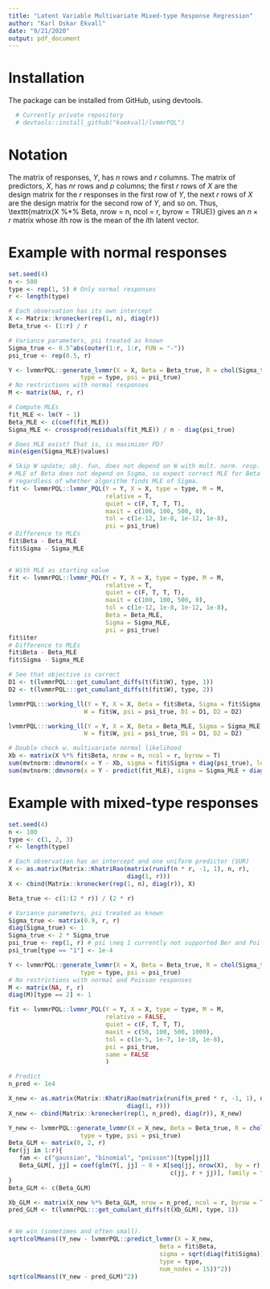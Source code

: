 ```yaml
---
title: "Latent Variable Multivariate Mixed-type Response Regression"
author: "Karl Oskar Ekvall"
date: "9/21/2020"
output: pdf_document
---
```


# Installation

The package can be installed from GitHub, using devtools.

```r
  # Currently private repository
  # devtools::install_github("koekvall/lvmmrPQL") 
```


# Notation

The matrix of responses, $Y$, has $n$ rows and $r$ columns. The matrix of predictors, $X$, has $nr$ rows and $p$ columns; the first $r$ rows of $X$ are the design matrix for the $r$ responses in the first row of $Y$, the next $r$ rows of $X$ are the design matrix for the second row of $Y$, and so on. Thus, \texttt{matrix(X %*% Beta, nrow = n, ncol = r, byrow = TRUE)} gives an $n\times r$ matrix whose $i$th row is the mean of the $i$th latent vector.

# Example with normal responses
```r
set.seed(4)
n <- 500
type <- rep(1, 5) # Only normal responses
r <- length(type)

# Each observation has its own intercept
X <- Matrix::kronecker(rep(1, n), diag(r))
Beta_true <- (1:r) / r

# Variance parameters, psi treated as known
Sigma_true <- 0.5^abs(outer(1:r, 1:r, FUN = "-"))
psi_true <- rep(0.5, r)

Y <- lvmmrPQL::generate_lvmmr(X = X, Beta = Beta_true, R = chol(Sigma_true),
                    type = type, psi = psi_true)
# No restrictions with normal responses
M <- matrix(NA, r, r)

# Compute MLEs
fit_MLE <- lm(Y ~ 1)
Beta_MLE <- c(coef(fit_MLE))
Sigma_MLE <- crossprod(residuals(fit_MLE)) / n - diag(psi_true)

# Does MLE exist? That is, is maximizer PD?
min(eigen(Sigma_MLE)$values)

# Skip W update; obj. fun, does not depend on W with mult. norm. resp.
# MLE of Beta does not depend on Sigma, so expect correct MLE for Beta
# regardless of whether algorithm finds MLE of Sigma.
fit <- lvmmrPQL::lvmmr_PQL(Y = Y, X = X, type = type, M = M,
                           relative = T,
                           quiet = c(F, T, T, T),
                           maxit = c(100, 100, 500, 0),
                           tol = c(1e-12, 1e-8, 1e-12, 1e-8),
                           psi = psi_true)
# Difference to MLEs
fit$Beta - Beta_MLE
fit$Sigma - Sigma_MLE


# With MLE as starting value
fit <- lvmmrPQL::lvmmr_PQL(Y = Y, X = X, type = type, M = M,
                           relative = T,
                           quiet = c(F, T, T, T),
                           maxit = c(100, 100, 500, 0),
                           tol = c(1e-12, 1e-8, 1e-12, 1e-8),
                           Beta = Beta_MLE,
                           Sigma = Sigma_MLE,
                           psi = psi_true)
fit$iter
# Difference to MLEs
fit$Beta - Beta_MLE
fit$Sigma - Sigma_MLE

# See that objective is correct
D1 <- t(lvmmrPQL:::get_cumulant_diffs(t(fit$W), type, 1))
D2 <- t(lvmmrPQL:::get_cumulant_diffs(t(fit$W), type, 2))

lvmmrPQL:::working_ll(Y = Y, X = X, Beta = fit$Beta, Sigma = fit$Sigma,
                     W = fit$W, psi = psi_true, D1 = D1, D2 = D2)

lvmmrPQL:::working_ll(Y = Y, X = X, Beta = Beta_MLE, Sigma = Sigma_MLE,
                     W = fit$W, psi = psi_true, D1 = D1, D2 = D2)

# Double check w. multivariate normal likelihood
Xb <- matrix(X %*% fit$Beta, nrow = n, ncol = r, byrow = T)
sum(mvtnorm::dmvnorm(x = Y - Xb, sigma = fit$Sigma + diag(psi_true), log = TRUE))
sum(mvtnorm::dmvnorm(x = Y - predict(fit_MLE), sigma = Sigma_MLE + diag(psi_true), log = TRUE))
```


# Example with mixed-type responses
```r
set.seed(4)
n <- 100
type <- c(1, 2, 3)
r <- length(type)

# Each observation has an intercept and one uniform predictor (SUR)
X <- as.matrix(Matrix::KhatriRao(matrix(runif(n * r, -1, 1), n, r),
                                 diag(1, r)))
X <- cbind(Matrix::kronecker(rep(1, n), diag(r)), X)

Beta_true <- c(1:(2 * r)) / (2 * r)

# Variance parameters, psi treated as known
Sigma_true <- matrix(0.9, r, r)
diag(Sigma_true) <- 1
Sigma_true <- 2 * Sigma_true
psi_true <- rep(1, r) # psi \neq 1 currently not supported Ber and Poi
psi_true[type == "1"] <- 1e-4

Y <- lvmmrPQL::generate_lvmmr(X = X, Beta = Beta_true, R = chol(Sigma_true),
                    type = type, psi = psi_true)
# No restrictions with normal and Poisson responses
M <- matrix(NA, r, r)
diag(M)[type == 2] <- 1

fit <- lvmmrPQL::lvmmr_PQL(Y = Y, X = X, type = type, M = M,
                           relative = FALSE,
                           quiet = c(F, T, T, T),
                           maxit = c(50, 100, 500, 1000),
                           tol = c(1e-5, 1e-7, 1e-10, 1e-8),
                           psi = psi_true,
                           same = FALSE
                           )

# Predict
n_pred <- 1e4

X_new <- as.matrix(Matrix::KhatriRao(matrix(runif(n_pred * r, -1, 1), n_pred, r),
                                 diag(1, r)))
X_new <- cbind(Matrix::kronecker(rep(1, n_pred), diag(r)), X_new)

Y_new <- lvmmrPQL::generate_lvmmr(X = X_new, Beta = Beta_true, R = chol(Sigma_true),
                    type = type, psi = psi_true)
Beta_GLM <- matrix(0, 2, r)
for(jj in 1:r){
   fam <- c("gaussian", "binomial", "poisson")[type[jj]]
   Beta_GLM[, jj] = coef(glm(Y[, jj] ~ 0 + X[seq(jj, nrow(X),  by = r),
                                             c(jj, r + jj)], family = fam))
}
Beta_GLM <- c(Beta_GLM)

Xb_GLM <- matrix(X_new %*% Beta_GLM, nrow = n_pred, ncol = r, byrow = T)
pred_GLM <- t(lvmmrPQL:::get_cumulant_diffs(t(Xb_GLM), type, 1))


# We win (sometimes and often small).
sqrt(colMeans((Y_new - lvmmrPQL::predict_lvmmr(X = X_new,
                                          Beta = fit$Beta,
                                          sigma = sqrt(diag(fit$Sigma)),
                                          type = type,
                                          num_nodes = 15))^2))
sqrt(colMeans((Y_new - pred_GLM)^2))

```

